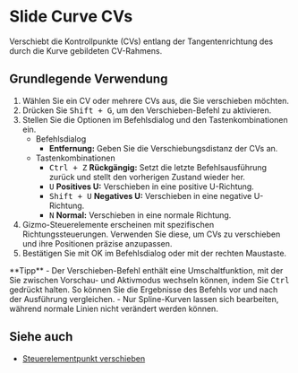
# Slide Curve CVs

<Reference shortcut="Shift + G" command="Slide" button="" />

Verschiebt die Kontrollpunkte (CVs) entlang der Tangentenrichtung des durch die Kurve gebildeten CV-Rahmens.

## Grundlegende Verwendung

1. Wählen Sie ein CV oder mehrere CVs aus, die Sie verschieben möchten.
2. Drücken Sie <kbd>Shift + G</kbd>, um den Verschieben-Befehl zu aktivieren.
3. Stellen Sie die Optionen im Befehlsdialog und den Tastenkombinationen ein.
   - <Kst>Befehlsdialog</Kst>
      - **Entfernung:** Geben Sie die Verschiebungsdistanz der CVs an.
   - <Kst>Tastenkombinationen</Kst>
      - <kbd>Ctrl + Z</kbd> **Rückgängig:** Setzt die letzte Befehlsausführung zurück und stellt den vorherigen Zustand wieder her.
      - <kbd>U</kbd> **Positives U:** Verschieben in eine positive U-Richtung.
      - <kbd>Shift + U</kbd> **Negatives U:** Verschieben in eine negative U-Richtung.
      - <kbd>N</kbd> **Normal:** Verschieben in eine normale Richtung.
4. Gizmo-Steuerelemente erscheinen mit spezifischen Richtungssteuerungen. Verwenden Sie diese, um CVs zu verschieben und ihre Positionen präzise anzupassen.
5. Bestätigen Sie mit OK im Befehlsdialog oder mit der rechten Maustaste.

<VideoPlayer fileName="slide-curve"/>

<Callout type="info" emoji="💡">
**Tipp** 
- Der Verschieben-Befehl enthält eine Umschaltfunktion, mit der Sie zwischen Vorschau- und Aktivmodus wechseln können, indem Sie <kbd>Ctrl</kbd> gedrückt halten. So können Sie die Ergebnisse des Befehls vor und nach der Ausführung vergleichen.
- Nur Spline-Kurven lassen sich bearbeiten, während normale Linien nicht verändert werden können.
</Callout>

## Siehe auch
- [Steuerelementpunkt verschieben](/common/move#move-control-point)